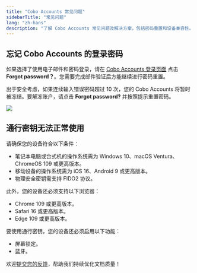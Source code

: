 ```yaml
---
title: "Cobo Accounts 常见问题"
sidebarTitle: "常见问题"
lang: "zh-hans"
description: "了解 Cobo Accounts 常见问题及解决方案，包括密码重置和设备兼容性。"
---
```


## 忘记 Cobo Accounts 的登录密码

如果选择了使用电子邮件和密码登录，请在 [Cobo Accounts 登录页面](https://accounts.cobo.com/) 点击 **Forgot password？**。您需要完成邮件验证后方能继续进行密码重置。

出于安全考虑，如果连续输入错误密码超过 10 次，您的 Cobo Accounts 将暂时被冻结。要解冻账户，请点击 **Forgot password?** 并按照提示重置密码。

<img src="/cn/images/cobo-accounts/5H3WFCASV4ufVONDs755JB6rE4mQtbaUW_H5e5e2a3tEcN_ek8dAQhgWa4NtVNft9ANORaE2gkZlkuRhHLqSdogzzccVLTxWs_A6_BTXVDH2NdiZgw-has1inMGJLNoXegU7_sEF6qdRMWvHWGEsCyk.png" className="screenshot_modal"/>

## 通行密钥无法正常使用

请确保您的设备符合以下条件：
- 笔记本电脑或台式机的操作系统需为 Windows 10、macOS Ventura、ChromeOS 109 或更高版本。
- 移动设备的操作系统需为 iOS 16、Android 9 或更高版本。
- 物理安全密钥需支持 FIDO2 协议。

此外，您的设备还必须支持以下浏览器：
- Chrome 109 或更高版本。
- Safari 16 或更高版本。
- Edge 109 或更高版本。

要使用通行密钥，您的设备还必须启用以下功能：
- 屏幕锁定。
- 蓝牙。

<Tip>欢迎[提交您的反馈](https://forms.zohopublic.com/cobo/form/DocumentFeedbackForm/formperma/QvLOhxJv1_JMsJ-1dleZ8Itb_7rzN-LtgvsDdxosoVI?referrername=manuals)，帮助我们持续优化文档质量！</Tip>